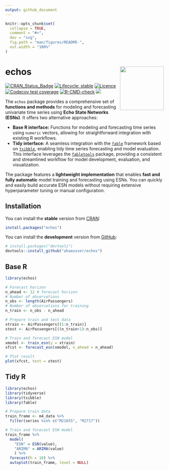 ```yaml
---
output: github_document
---
```


<!-- README.md is generated from README.Rmd. Please edit that file -->

```r
knitr::opts_chunk$set(
  collapse = TRUE,
  comment = "#>",
  dev = "svg",
  fig.path = "man/figures/README-",
  out.width = "100%"
)
```


# echos <img src="man/figures/logo.png" align="right" height="139" alt="" />

<!-- badges: start -->
[![CRAN_Status_Badge](http://www.r-pkg.org/badges/version/echos)](https://cran.r-project.org/package=echos)
[![Lifecycle: stable](https://img.shields.io/badge/lifecycle-stable-brightgreen.svg)](https://lifecycle.r-lib.org/articles/stages.html#stable)
[![Licence](https://img.shields.io/badge/licence-GPL--3-blue.svg)](https://www.gnu.org/licenses/gpl-3.0.en.html)
[![Codecov test coverage](https://codecov.io/gh/ahaeusser/echos/branch/master/graph/badge.svg)](https://app.codecov.io/gh/ahaeusser/echos?branch=master)
[![R-CMD-check](https://github.com/ahaeusser/echos/actions/workflows/R-CMD-check.yaml/badge.svg)](https://github.com/ahaeusser/echos/actions/workflows/R-CMD-check.yaml)
![](http://cranlogs.r-pkg.org/badges/echos?color=brightgreen)
<!-- badges: end -->


The `echos` package provides a comprehensive set of **functions and methods** for modeling and forecasting univariate time series using **Echo State Networks (ESNs)**. It offers two alternative approaches:

* **Base R interface:** Functions for modeling and forecasting time series using `numeric` vectors, allowing for straightforward integration with existing R workflows.
* **Tidy interface:** A seamless integration with the [`fable`](https://github.com/tidyverts/fable) framework based on [`tsibble`](https://github.com/tidyverts/tsibble), enabling tidy time series forecasting and model evaluation. This interface leverages the [`fabletools`](https://github.com/tidyverts/fabletools) package, providing a consistent and streamlined workflow for model development, evaluation, and visualization.

The package features a **lightweight implementation** that enables **fast and fully automatic** model training and forecasting using ESNs. You can quickly and easily build accurate ESN models without requiring extensive hyperparameter tuning or manual configuration.


## Installation

You can install the **stable** version from [CRAN](https://cran.r-project.org/package=echos):

``` r
install.packages("echos")
```

You can install the **development** version from [GitHub](https://github.com/):

``` r
# install.packages("devtools")
devtools::install_github("ahaeusser/echos")
```

## Base R

```r
library(echos)

# Forecast horizon
n_ahead <- 12 # forecast horizon
# Number of observations
n_obs <- length(AirPassengers)
# Number of observations for training
n_train <- n_obs - n_ahead

# Prepare train and test data
xtrain <- AirPassengers[(1:n_train)]
xtest <- AirPassengers[((n_train+1):n_obs)]

# Train and forecast ESN model
xmodel <- train_esn(y = xtrain)
xfcst <- forecast_esn(xmodel, n_ahead = n_ahead)

# Plot result
plot(xfcst, test = xtest)
```


## Tidy R

```r
library(echos)
library(tidyverse)
library(tsibble)
library(fable)

# Prepare train data
train_frame <- m4_data %>%
  filter(series %in% c("M21655", "M2717"))

# Train and forecast ESN model
train_frame %>%
  model(
    "ESN" = ESN(value),
    "ARIMA" = ARIMA(value)
    ) %>%
  forecast(h = 18) %>%
  autoplot(train_frame, level = NULL)
```

